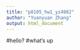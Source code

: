```yaml
---
title: "p8105_hw1_yz4982"
author: "Yuanyuan Zhang"
output: html_document
---
```


#hello?
#what's up



